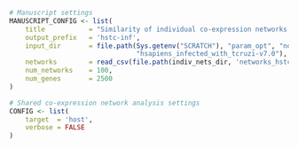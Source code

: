 ```r
# Manuscript settings
MANUSCRIPT_CONFIG <- list(
    title           = "Similarity of individual co-expression networks: HsTc",
    output_prefix   = 'hstc-inf',
    input_dir       = file.path(Sys.getenv("SCRATCH"), "param_opt", "normal", 
                                "hsapiens_infected_with_tcruzi-v7.0"),
    networks        = read_csv(file.path(indiv_nets_dir, 'networks_hstc.csv')),
    num_networks    = 100,
    num_genes       = 2500 
)

# Shared co-expression network analysis settings
CONFIG <- list(
    target  = 'host',
    verbose = FALSE               
)
```
